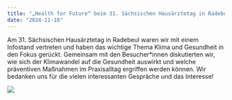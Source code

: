 ```yaml
---
title: "„Health for Future“ beim 31. Sächsischen Hausärztetag in Radebeul!"
date: "2024-11-18"
---
```


Am 31. Sächsischen Hausärztetag in Radebeul  waren wir mit einem Infostand vertreten und haben das wichtige Thema Klima und Gesundheit in den Fokus gerückt. Gemeinsam mit den Besucher*innen diskutierten wir, wie sich der Klimawandel auf die Gesundheit auswirkt und welche präventiven Maßnahmen im Praxisalltag ergriffen werden können. Wir bedanken uns für die vielen interessanten Gespräche und das Interesse!

![](hausaerztetag.jpg)
